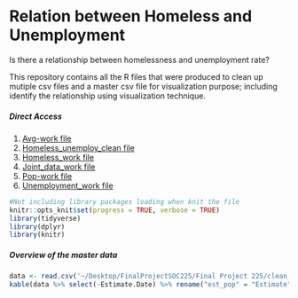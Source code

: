 # Relation between Homeless and Unemployment 

Is there a relationship between homelessness and unemployment rate?

This repository contains all the R files that were produced to clean up mutiple csv files 
and a master csv file for visualization purpose; including identify the relationship using 
visualization technique. 

##### Direct Access

1. [Avg-work file](https://github.com/linhly2012/FinalProjectSOC225/blob/master/Final%20Project%20225/avg-work.R) 
2. [Homeless_unemploy_clean file](https://github.com/linhly2012/FinalProjectSOC225/blob/master/Final%20Project%20225/homeless_unemploy_clean.R)
3. [Homeless_work file](https://github.com/linhly2012/FinalProjectSOC225/blob/master/Final%20Project%20225/homeless_work.R)
4. [Joint_data_work file](https://github.com/linhly2012/FinalProjectSOC225/blob/master/Final%20Project%20225/joint_data_work.R)
5. [Pop-work file](https://github.com/linhly2012/FinalProjectSOC225/blob/master/Final%20Project%20225/pop-work.R)
6. [Unemployment_work file](https://github.com/linhly2012/FinalProjectSOC225/blob/master/Final%20Project%20225/unemployment_work.R)

```r
#Not including library packages loading when knit the file 
knitr::opts_knit$set(progress = TRUE, verbose = TRUE)
library(tidyverse)
library(dplyr)
library(knitr)
```

##### Overview of the master data

```r
data <- read.csv('~/Desktop/FinalProjectSOC225/Final Project 225/clean_output/data.csv')
kable(data %>% select(-Estimate.Date) %>% rename("est_pop" = "Estimate") %>% head(5))
```



